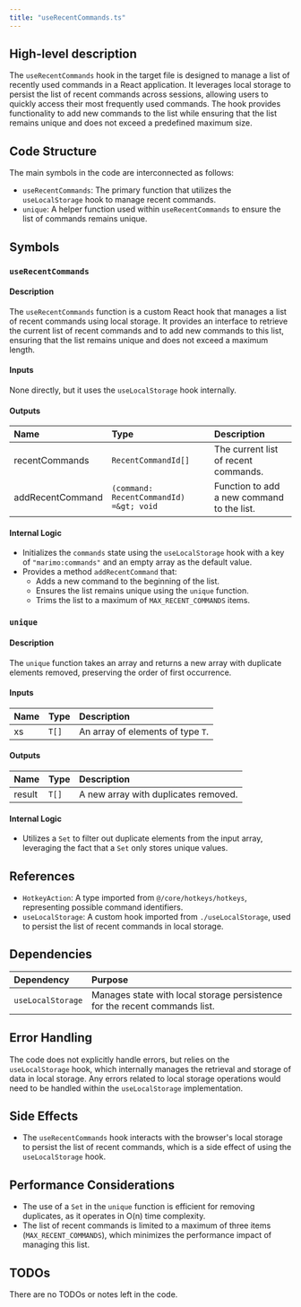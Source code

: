 ```yaml
---
title: "useRecentCommands.ts"
---
```


## High-level description

The `useRecentCommands` hook in the target file is designed to manage a list of recently used commands in a React application. It leverages local storage to persist the list of recent commands across sessions, allowing users to quickly access their most frequently used commands. The hook provides functionality to add new commands to the list while ensuring that the list remains unique and does not exceed a predefined maximum size.

## Code Structure

The main symbols in the code are interconnected as follows:
- `useRecentCommands`: The primary function that utilizes the `useLocalStorage` hook to manage recent commands.
- `unique`: A helper function used within `useRecentCommands` to ensure the list of commands remains unique.

## Symbols

### `useRecentCommands`
#### Description
The `useRecentCommands` function is a custom React hook that manages a list of recent commands using local storage. It provides an interface to retrieve the current list of recent commands and to add new commands to this list, ensuring that the list remains unique and does not exceed a maximum length.

#### Inputs
None directly, but it uses the `useLocalStorage` hook internally.

#### Outputs
| Name            | Type                      | Description                                      |
|:----------------|:--------------------------|:-------------------------------------------------|
| recentCommands  | `RecentCommandId[]`       | The current list of recent commands.             |
| addRecentCommand| `(command: RecentCommandId) =&gt; void` | Function to add a new command to the list. |

#### Internal Logic
- Initializes the `commands` state using the `useLocalStorage` hook with a key of `"marimo:commands"` and an empty array as the default value.
- Provides a method `addRecentCommand` that:
  - Adds a new command to the beginning of the list.
  - Ensures the list remains unique using the `unique` function.
  - Trims the list to a maximum of `MAX_RECENT_COMMANDS` items.

### `unique`
#### Description
The `unique` function takes an array and returns a new array with duplicate elements removed, preserving the order of first occurrence.

#### Inputs
| Name | Type | Description |
|:-----|:-----|:------------|
| xs   | `T[]`| An array of elements of type `T`. |

#### Outputs
| Name | Type | Description |
|:-----|:-----|:------------|
| result | `T[]` | A new array with duplicates removed. |

#### Internal Logic
- Utilizes a `Set` to filter out duplicate elements from the input array, leveraging the fact that a `Set` only stores unique values.

## References

- `HotkeyAction`: A type imported from `@/core/hotkeys/hotkeys`, representing possible command identifiers.
- `useLocalStorage`: A custom hook imported from `./useLocalStorage`, used to persist the list of recent commands in local storage.

## Dependencies

| Dependency       | Purpose                                                                 |
|:-----------------|:------------------------------------------------------------------------|
| `useLocalStorage`| Manages state with local storage persistence for the recent commands list. |

## Error Handling

The code does not explicitly handle errors, but relies on the `useLocalStorage` hook, which internally manages the retrieval and storage of data in local storage. Any errors related to local storage operations would need to be handled within the `useLocalStorage` implementation.

## Side Effects

- The `useRecentCommands` hook interacts with the browser's local storage to persist the list of recent commands, which is a side effect of using the `useLocalStorage` hook.

## Performance Considerations

- The use of a `Set` in the `unique` function is efficient for removing duplicates, as it operates in O(n) time complexity.
- The list of recent commands is limited to a maximum of three items (`MAX_RECENT_COMMANDS`), which minimizes the performance impact of managing this list.

## TODOs

There are no TODOs or notes left in the code.